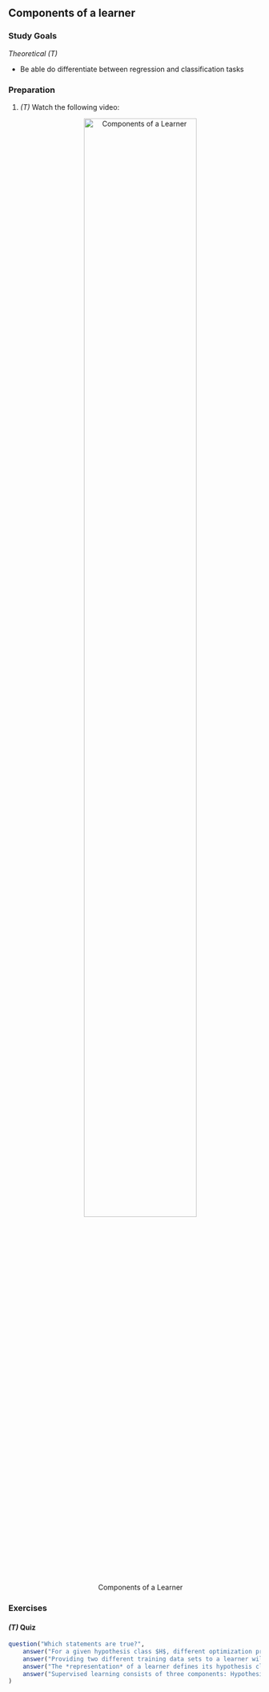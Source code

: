 ## Components of a learner

### Study Goals

*Theoretical (T)*

- Be able do differentiate between regression and classification tasks


### Preparation

1.  *(T)* Watch the following video:
    <center>
    ![Components of a Learner](https://youtu.be/zaB7WioK1Kw){width="75%"}
    </center>



### Exercises

#### *(T)* Quiz

```r
question("Which statements are true?",
    answer("For a given hypothesis class $H$, different optimization procedures can be used to find the best model $f \\in H$.", correct = TRUE),
    answer("Providing two different training data sets to a learner will result in the same optimal model $f$."),
    answer("The *representation* of a learner defines its hypothesis class $H$.", correct = TRUE),
    answer("Supervised learning consists of three components: Hypothesis Space, Risk, and Optimization", correct = TRUE)
)
```

